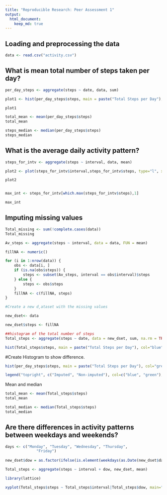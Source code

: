 ```yaml
---
title: "Reproducible Research: Peer Assessment 1"
output: 
  html_document:
    keep_md: true
---
```



## Loading and preprocessing the data

```r

data <- read.csv("activity.csv")  

```
## What is mean total number of steps taken per day?

```r

per_day_steps <- aggregate(steps ~ date, data, sum)

plot1 <- hist(per_day_steps$steps, main = paste("Total Steps per Day"), col="green",xlab="Number of Steps")

plot1

total_mean <- mean(per_day_steps$steps)
total_mean

steps_median <- median(per_day_steps$steps)
steps_median

```

## What is the average daily activity pattern?

```r
steps_for_intv <- aggregate(steps ~ interval, data, mean)

plot2 <- plot(steps_for_intv$interval,steps_for_intv$steps, type="l", xlab="Interval", ylab="Number of Steps",main="Average No. of Steps per Day (by Interval)")

plot2


max_int <- steps_for_intv[which.max(steps_for_intv$steps),1]

max_int

```

## Imputing missing values

```r
Total_missing <- sum(!complete.cases(data))
Total_missing

Av_steps <- aggregate(steps ~ interval, data = data, FUN = mean)

fillNA <- numeric()

for (i in 1:nrow(data)) {
    obs <- data[i, ]
    if (is.na(obs$steps)) {
        steps <- subset(Av_steps, interval == obs$interval)$steps
    } else {
        steps <- obs$steps
    }
    fillNA <- c(fillNA, steps)
}

#Create a new d̥ataset with the missing values

new_dset<- data

new_dset$steps <- fillNA

##histogram of the total number of steps
Total_steps <- aggregate(steps ~ date, data = new_dset, sum, na.rm = TRUE)

hist(Total_steps$steps, main = paste("Total Steps per Day"), col="blue", xlab="No. of Steps")
```

#Create Histogram to show difference. 

```r
hist(per_day_steps$steps, main = paste("Total Steps per Day"), col="green", xlab="No. of Steps")

legend("topright", c("Imputed", "Non-imputed"), col=c("blue", "green"), lwd=10)

```

Mean and median

```r

total_mean <- mean(Total_steps$steps)
total_mean

total_median <- median(Total_steps$steps)
total_median

```

## Are there differences in activity patterns between weekdays and weekends?

```r
days <- c("Monday", "Tuesday", "Wednesday", "Thursday", 
              "Friday")
              
new_dset$dow = as.factor(ifelse(is.element(weekdays(as.Date(new_dset$date)),days), "Weekday", "Weekend"))

Total_steps <- aggregate(steps ~ interval + dow, new_dset, mean)

library(lattice)

xyplot(Total_steps$steps ~ Total_steps$interval|Total_steps$dow, main="Av. Steps per Day (by Interval)",xlab="Interval", ylab="Steps",layout=c(1,2), type="l")

```
